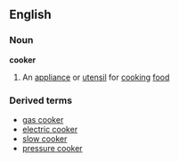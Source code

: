==English==
===Noun===
'''cooker'''
#An [[appliance]] or [[utensil]] for [[cook]]ing [[food]]
===Derived terms===
*[[gas cooker]]
*[[electric cooker]]
*[[slow cooker]]
*[[pressure cooker]]